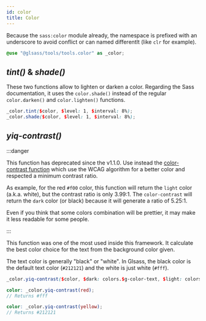 ```yaml
---
id: color
title: Color
---
```



<Version source="glsass-tools/_tools.color.scss" />

Because the `sass:color` module already, the namespace is prefixed with an
underscore to avoid conflict or can named differentlt (like `clr` for example).

```scss
@use "@glsass/tools/tools.color" as _color;
```

## _tint()_ & _shade()_

<Version version="1.0.0" />

These two functions allow to lighten or darken a color. Regarding the Sass
documentation, it uses the `color.shade()` instead of the regular
`color.darken()` and `color.lighten()` functions.

```scss
_color.tint($color, $level: 1, $interval: 8%);
_color.shade($color, $level: 1, $interval: 8%);
```

## _yiq-contrast()_

<Version deprecated="1.1.0" />

:::danger

This function has deprecated since the v1.1.0. Use instead the
[color-contrast function](tools/contrast.mdx) which use the WCAG algorithm for a
better color and respected a minimum contrast ratio.

As example, for the red `#f00` color, this function will return the `light`
color (a.k.a. white), but the contrast ratio is only 3.99:1. The
`color-contrast` will return the `dark` color (or black) because it will
generate a ratio of 5.25:1.

Even if you think that some colors combination will be prettier, it may make it
less readable for some people.

:::

This function was one of the most used inside this framework. It calculate the
best color choice for the text from the background color given.

The text color is generally "black" or "white". In Glsass, the black color is
the default text color (`#212121`) and the white is just white (`#fff`).

```scss
_color.yiq-contrast($color, $dark: colors.$g-color-text, $light: colors.$g-color-white);

color: _color.yiq-contrast(red);
// Returns #fff

color: _color.yiq-contrast(yellow);
// Returns #212121
```
